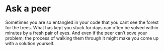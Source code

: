 # Ask a peer

Sometimes you are so entangled in your code that you cant see the forest for the trees.
What has kept you stuck for days can often be solved within minutes by a fresh pair of eyes.
And even if the peer can't sove your problem; 
the process of walking them through it might make you come up with a solution yourself.